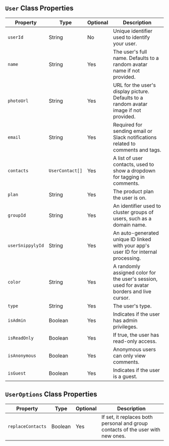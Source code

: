 

## `User` Class Properties

| Property        | Type           | Optional | Description                                                                                         |
|-----------------|----------------|----------|-----------------------------------------------------------------------------------------------------|
| `userId`          | String         | No       | Unique identifier used to identify your user.                                                       |
| `name`            | String         | Yes      | The user's full name. Defaults to a random avatar name if not provided.                             |
| `photoUrl`        | String         | Yes      | URL for the user's display picture. Defaults to a random avatar image if not provided.              |
| `email`           | String         | Yes      | Required for sending email or Slack notifications related to comments and tags.                     |
| `contacts`        | `UserContact[]`  | Yes      | A list of user contacts, used to show a dropdown for tagging in comments.                           |
| `plan`            | String         | Yes      | The product plan the user is on.                                                                    |
| `groupId`         | String         | Yes      | An identifier used to cluster groups of users, such as a domain name.                               |
| `userSnippylyId`  | String         | Yes      | An auto-generated unique ID linked with your app's user ID for internal processing.                 |
| `color`           | String         | Yes      | A randomly assigned color for the user's session, used for avatar borders and live cursor.          |
| `type`            | String         | Yes      | The user's type.                                                                                    |
| `isAdmin`         | Boolean        | Yes      | Indicates if the user has admin privileges.                                                         |
| `isReadOnly`      | Boolean        | Yes      | If true, the user has read-only access.                                                             |
| `isAnonymous`     | Boolean        | Yes      | Anonymous users can only view comments.                                                             |
| `isGuest`         | Boolean        | Yes      | Indicates if the user is a guest.                                                                   |

## `UserOptions` Class Properties

| Property        | Type    | Optional | Description                                                                      |
|-----------------|---------|----------|----------------------------------------------------------------------------------|
| `replaceContacts` | Boolean | Yes      | If set, it replaces both personal and group contacts of the user with new ones.  |

